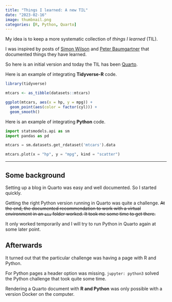 ```yaml
---
title: "Things I learned: A new TIL"
date: "2023-02-16"
image: thumbnail.png
categories: [R, Python, Quarto]
---
```


My idea is to keep a more systematic collection of _things I learned_ (TIL).

I was inspired by posts of [Simon Wilson](https://til.simonwillison.net/) and [Peter Baumgartner](https://lincolnloop.com/insights/by-author/peter-baumgartner/) that documented things they have learned.

So here is an initial version and today the TIL has been [Quarto](https://quarto.org/).

Here is an example of integrating __Tidyverse-R__ code.

```r
library(tidyverse)

mtcars <- as_tibble(datasets::mtcars)

ggplot(mtcars, aes(x = hp, y = mpg)) +
  geom_point(aes(color = factor(cyl))) +
  geom_smooth()
```

Here is an example of integrating __Python__ code.


```python
import statsmodels.api as sm
import pandas as pd

mtcars = sm.datasets.get_rdataset('mtcars').data

mtcars.plot(x = "hp", y = "mpg", kind = "scatter")
```

---

## Some background

Setting up a blog in Quarto was easy and well documented. So I started quickly.

Getting the right Python version running in Quarto was quite a challenge. ~~At the end, the documented recommendation to work with a virtual environment in an `env` folder worked. It took me some time to get there.~~

It only worked temporarily and I will try to run Python in Quarto again at some later point.

## Afterwards

It turned out that the particular challenge was having a page with R and Python.

For Python pages a header option was missing. `jupyter: python3` solved the Python challenge that took quite some time.

Rendering a Quarto document with __R and Python__ was only possible with a version Docker on the computer.
